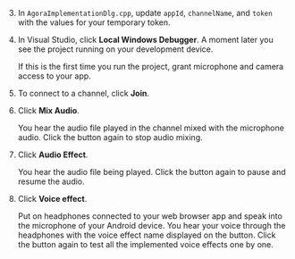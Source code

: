 <PlatformWrapper platform="windows">

3. In `AgoraImplementationDlg.cpp`, update `appId`, `channelName`, and `token` with the values for your temporary token.

4. In Visual Studio, click **Local Windows Debugger**. A moment later you see the project running on your development device.

    If this is the first time you run the project, grant microphone and camera access to your app.

5. To connect to a channel, click **Join**.

6. Click **Mix Audio**.

    You hear the audio file played in the channel mixed with the microphone audio. Click the button again to stop audio mixing.

7. Click **Audio Effect**.

    You hear the audio file being played. Click the button again to pause and resume the audio.

8. Click **Voice effect**.

    Put on headphones connected to your web browser app and speak into the microphone of your Android device. You hear your voice through the headphones with the voice effect name displayed on the button. Click the button again to test all the implemented voice effects one by one.

</PlatformWrapper>

